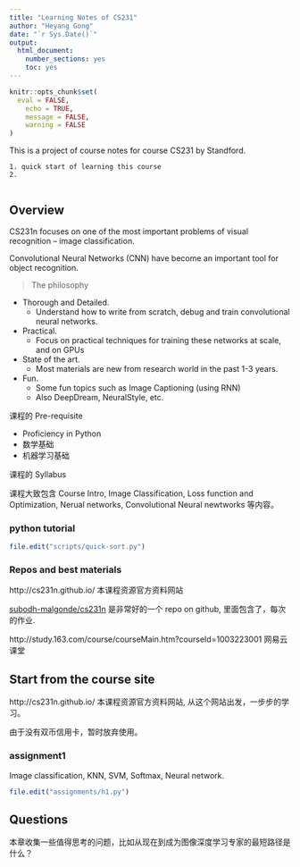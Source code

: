 ```yaml
---
title: "Learning Notes of CS231"
author: "Heyang Gong"
date: "`r Sys.Date()`"
output: 
  html_document: 
    number_sections: yes
    toc: yes
---
```


```r
knitr::opts_chunk$set(
  eval = FALSE,
	echo = TRUE,
	message = FALSE,
	warning = FALSE
)
```

This is a project of course notes for course CS231 by Standford.

```
1. quick start of learning this course
2. 


```




## Overview



CS231n focuses on one of the most important problems of visual recognition – image classification.

Convolutional Neural Networks (CNN) have become an important tool for object recognition.

> The philosophy

- Thorough and Detailed.
    - Understand how to write from scratch, debug and train convolutional neural networks.
- Practical.
    - Focus on practical techniques for training these networks at
scale, and on GPUs
- State of the art.
    - Most materials are new from research world in the past 1-3 years.
- Fun.
    - Some fun topics such as Image Captioning (using RNN)
    - Also DeepDream, NeuralStyle, etc.
    
课程的 Pre-requisite

- Proficiency in Python
- 数学基础
- 机器学习基础

课程的 Syllabus

课程大致包含 Course Intro, Image Classification, Loss function and Optimization,  Nerual networks, Convolutional Neural newtworks 等内容。


### python tutorial


```r
file.edit("scripts/quick-sort.py")
```

### Repos and best materials

http://cs231n.github.io/ 本课程资源官方资料网站


[subodh-malgonde/cs231n](https://github.com/subodh-malgonde/cs231n) 是非常好的一个 repo on github, 里面包含了，每次的作业.

http://study.163.com/course/courseMain.htm?courseId=1003223001 网易云课堂



## Start from the course site

http://cs231n.github.io/ 本课程资源官方资料网站, 从这个网站出发，一步步的学习。

由于没有双币信用卡，暂时放弃使用。

### assignment1

Image classification, KNN, SVM, Softmax, Neural network. 

```r
file.edit("assignments/h1.py")
```




## Questions

本章收集一些值得思考的问题，比如从现在到成为图像深度学习专家的最短路径是什么？
